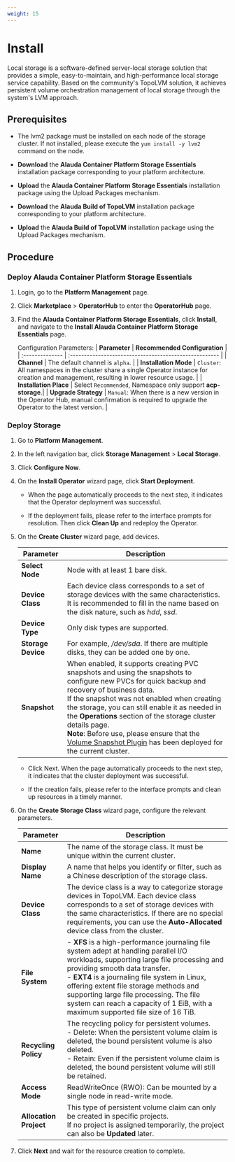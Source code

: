 ```yaml
---
weight: 15
---
```


# Install

Local storage is a software-defined server-local storage solution that provides a simple, easy-to-maintain, and high-performance local storage service capability. Based on the community's TopoLVM solution, it achieves persistent volume orchestration management of local storage through the system's LVM approach.

## Prerequisites

- The lvm2 package must be installed on each node of the storage cluster. If not installed, please execute the `yum install -y lvm2` command on the node.

- **Download** the **Alauda Container Platform Storage Essentials** installation package corresponding to your platform architecture.

- **Upload** the **Alauda Container Platform Storage Essentials** installation package using the Upload Packages mechanism.

- **Download** the **Alauda Build of TopoLVM** installation package corresponding to your platform architecture.

- **Upload** the **Alauda Build of TopoLVM** installation package using the Upload Packages mechanism.

## Procedure

<Steps>

### Deploy Alauda Container Platform Storage Essentials
1. Login, go to the **Platform Management** page.

2. Click **Marketplace** > **OperatorHub** to enter the **OperatorHub** page.

3. Find the **Alauda Container Platform Storage Essentials**, click **Install**, and navigate to the **Install Alauda Container Platform Storage Essentials** page.

    Configuration Parameters:
    | **Parameter**   | **Recommended Configuration**                          |
    | :-------------- | :----------------------------------------------------- |
    | **Channel**     | The default channel is `alpha`.                        |
    | **Installation Mode**  | `Cluster`: All namespaces in the cluster share a single Operator instance for creation and management, resulting in lower resource usage. |
    | **Installation Place** | Select `Recommended`, Namespace only support **acp-storage**.|
    | **Upgrade Strategy**   | `Manual`: When there is a new version in the Operator Hub, manual confirmation is required to upgrade the Operator to the latest version. |

### Deploy Storage
1. Go to **Platform Management**.

2. In the left navigation bar, click **Storage Management** > **Local Storage**.

3. Click **Configure Now**.

4. On the **Install Operator** wizard page, click **Start Deployment**.

   - When the page automatically proceeds to the next step, it indicates that the Operator deployment was successful.

   - If the deployment fails, please refer to the interface prompts for resolution. Then click **Clean Up** and redeploy the Operator.

5. On the **Create Cluster** wizard page, add devices.

   | Parameter       | Description                                                                                                                                                                           |
   | -------- | ---------------------------------------------------------------------------------------------------------------------------------------------------------------------------- |
   | **Select Node** | Node with at least 1 bare disk.                                                                                                                                                              |
   | **Device Class**  | Each device class corresponds to a set of storage devices with the same characteristics. It is recommended to fill in the name based on the disk nature, such as *hdd*, *ssd*.                                                              |
   | **Device Type** | Only disk types are supported.                                                                                                                                                                     |
   | **Storage Device** | For example, */dev/sda*. If there are multiple disks, they can be added one by one.                                                                                                                                                   |
   | **Snapshot**   | When enabled, it supports creating PVC snapshots and using the snapshots to configure new PVCs for quick backup and recovery of business data. <br />If the snapshot was not enabled when creating the storage, you can still enable it as needed in the **Operations** section of the storage cluster details page. <br />**Note**: Before use, please ensure that the [Volume Snapshot Plugin](/configure/storage/functions/snapshot_con.mdx) has been deployed for the current cluster. |

   - Click Next. When the page automatically proceeds to the next step, it indicates that the cluster deployment was successful.

   - If the creation fails, please refer to the interface prompts and clean up resources in a timely manner.

6. On the **Create Storage Class** wizard page, configure the relevant parameters.

   | Parameter       | Description                                                                                                                                                          |
   | -------- | ----------------------------------------------------------------------------------------------------------------------------------------------------------- |
   | **Name**   | The name of the storage class. It must be unique within the current cluster.                                                                                                                                           |
   | **Display Name** | A name that helps you identify or filter, such as a Chinese description of the storage class.                                                                                                                                  |
   | **Device Class**  | The device class is a way to categorize storage devices in TopoLVM. Each device class corresponds to a set of storage devices with the same characteristics. If there are no special requirements, you can use the **Auto-Allocated** device class from the cluster.                                                                                |
   | **File System** | - **XFS** is a high-performance journaling file system adept at handling parallel I/O workloads, supporting large file processing and providing smooth data transfer. <br />- **EXT4** is a journaling file system in Linux, offering extent file storage methods and supporting large file processing. The file system can reach a capacity of 1 EiB, with a maximum supported file size of 16 TiB. |
   | **Recycling Policy** | The recycling policy for persistent volumes. <br />- Delete: When the persistent volume claim is deleted, the bound persistent volume is also deleted. <br />- Retain: Even if the persistent volume claim is deleted, the bound persistent volume will still be retained.                                                                                |
   | **Access Mode** | ReadWriteOnce (RWO): Can be mounted by a single node in read-write mode.                                                                                                                                 |
   | **Allocation Project** | This type of persistent volume claim can only be created in specific projects. <br />If no project is assigned temporarily, the project can also be **Updated** later.                                                                                                            |

7. Click **Next** and wait for the resource creation to complete.
</Steps>